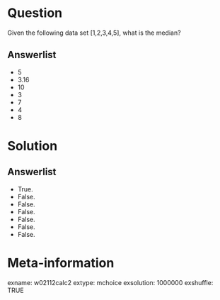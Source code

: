Question
========
Given the following data set [1,2,3,4,5], what is the median?

Answerlist
----------
* 5
* 3.16
* 10
* 3
* 7
* 4
* 8


Solution
========

Answerlist
----------
* True.
* False.
* False.
* False.
* False.
* False.
* False.


Meta-information
================
exname: w02112calc2
extype: mchoice
exsolution: 1000000
exshuffle: TRUE